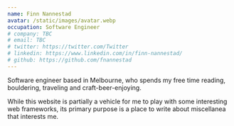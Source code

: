 ```yaml
---
name: Finn Nannestad
avatar: /static/images/avatar.webp
occupation: Software Engineer
# company: TBC
# email: TBC
# twitter: https://twitter.com/Twitter
# linkedin: https://www.linkedin.com/in/finn-nannestad/
# github: https://github.com/fnannestad
---
```


Software engineer based in Melbourne, who spends my free time reading, bouldering, traveling and craft-beer-enjoying.

While this website is partially a vehicle for me to play with some interesting web frameworks, its primary purpose is a place to write about miscellanea that interests me.
